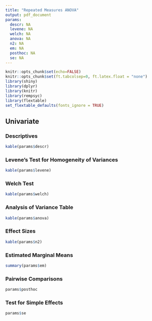 ```yaml
---
title: "Repeated Measures ANOVA"
output: pdf_document
params:
  descr: NA
  levene: NA
  welch: NA
  anova: NA
  n2: NA
  em: NA
  posthoc: NA
  se: NA
---
```


```r
knitr::opts_chunk$set(echo=FALSE)
knitr::opts_chunk$set(ft.tabcolsep=0, ft.latex.float = "none")
library(shiny)
library(dplyr)
library(knitr)
library(rempsyc)
library(flextable)
set_flextable_defaults(fonts_ignore = TRUE)
```

## Univariate

### Descriptives
```r
kable(params$descr)
```

### Levene's Test for Homogeneity of Variances
```r
kable(params$levene)
```

### Welch Test
```r
kable(params$welch)
```

### Analysis of Variance Table
```r
kable(params$anova)
```

### Effect Sizes
```r
kable(params$n2)
```

### Estimated Marginal Means
```r
summary(params$em)
```

### Pairwise Comparisons
```r
params$posthoc
```

### Test for Simple Effects
```r
params$se
```